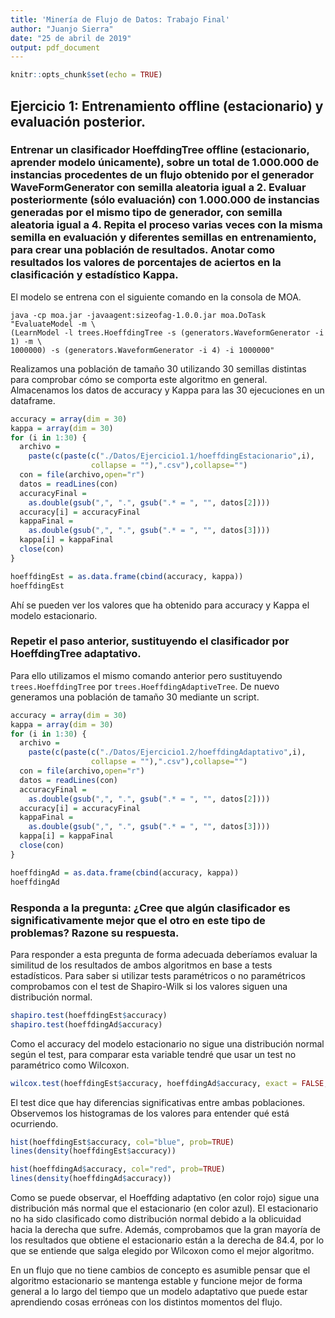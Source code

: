 ```yaml
---
title: 'Minería de Flujo de Datos: Trabajo Final'
author: "Juanjo Sierra"
date: "25 de abril de 2019"
output: pdf_document
---
```


```r
knitr::opts_chunk$set(echo = TRUE)
```

## Ejercicio 1: Entrenamiento offline (estacionario) y evaluación posterior.

### Entrenar un clasificador HoeffdingTree offline (estacionario, aprender modelo únicamente), sobre un total de 1.000.000 de instancias procedentes de un flujo obtenido por el generador WaveFormGenerator con semilla aleatoria igual a 2. Evaluar posteriormente (sólo evaluación) con 1.000.000 de instancias generadas por el mismo tipo de generador, con semilla aleatoria igual a 4. Repita el proceso varias veces con la misma semilla en evaluación y diferentes semillas en entrenamiento, para crear una población de resultados. Anotar como resultados los valores de porcentajes de aciertos en la clasificación y estadístico Kappa.

El modelo se entrena con el siguiente comando en la consola de MOA.

```
java -cp moa.jar -javaagent:sizeofag-1.0.0.jar moa.DoTask "EvaluateModel -m \
(LearnModel -l trees.HoeffdingTree -s (generators.WaveformGenerator -i 1) -m \
1000000) -s (generators.WaveformGenerator -i 4) -i 1000000"
```

Realizamos una población de tamaño 30 utilizando 30 semillas distintas para comprobar cómo se comporta este algoritmo en general. Almacenamos los datos de accuracy y Kappa para las 30 ejecuciones en un dataframe.

```r
accuracy = array(dim = 30)
kappa = array(dim = 30)
for (i in 1:30) {
  archivo =
    paste(c(paste(c("./Datos/Ejercicio1.1/hoeffdingEstacionario",i),
                  collapse = ""),".csv"),collapse="")
  con = file(archivo,open="r")
  datos = readLines(con)
  accuracyFinal =
    as.double(gsub(",", ".", gsub(".* = ", "", datos[2])))
  accuracy[i] = accuracyFinal
  kappaFinal =
    as.double(gsub(",", ".", gsub(".* = ", "", datos[3])))
  kappa[i] = kappaFinal
  close(con)
}

hoeffdingEst = as.data.frame(cbind(accuracy, kappa))
hoeffdingEst
```

Ahí se pueden ver los valores que ha obtenido para accuracy y Kappa el modelo estacionario.

### Repetir el paso anterior, sustituyendo el clasificador por HoeffdingTree adaptativo.

Para ello utilizamos el mismo comando anterior pero sustituyendo `trees.HoeffdingTree` por `trees.HoeffdingAdaptiveTree`.
De nuevo generamos una población de tamaño 30 mediante un script.

```r
accuracy = array(dim = 30)
kappa = array(dim = 30)
for (i in 1:30) {
  archivo =
    paste(c(paste(c("./Datos/Ejercicio1.2/hoeffdingAdaptativo",i),
                  collapse = ""),".csv"),collapse="")
  con = file(archivo,open="r")
  datos = readLines(con)
  accuracyFinal =
    as.double(gsub(",", ".", gsub(".* = ", "", datos[2])))
  accuracy[i] = accuracyFinal
  kappaFinal =
    as.double(gsub(",", ".", gsub(".* = ", "", datos[3])))
  kappa[i] = kappaFinal
  close(con)
}

hoeffdingAd = as.data.frame(cbind(accuracy, kappa))
hoeffdingAd
```

### Responda a la pregunta: ¿Cree que algún clasificador es significativamente mejor que el otro en este tipo de problemas? Razone su respuesta.

Para responder a esta pregunta de forma adecuada deberíamos evaluar la similitud de los resultados de ambos algoritmos en base a tests estadísticos. Para saber si utilizar tests paramétricos o no paramétricos comprobamos con el test de Shapiro-Wilk si los valores siguen una distribución normal.

```r
shapiro.test(hoeffdingEst$accuracy)
shapiro.test(hoeffdingAd$accuracy)
```

Como el accuracy del modelo estacionario no sigue una distribución normal según el test, para comparar esta variable tendré que usar un test no paramétrico como Wilcoxon.

```r
wilcox.test(hoeffdingEst$accuracy, hoeffdingAd$accuracy, exact = FALSE, alternative = )
```

El test dice que hay diferencias significativas entre ambas poblaciones. Observemos los histogramas de los valores para entender qué está ocurriendo.

```r
hist(hoeffdingEst$accuracy, col="blue", prob=TRUE)
lines(density(hoeffdingEst$accuracy))

hist(hoeffdingAd$accuracy, col="red", prob=TRUE)
lines(density(hoeffdingAd$accuracy))
```

Como se puede observar, el Hoeffding adaptativo (en color rojo) sigue una distribución más normal que el estacionario (en color azul). El estacionario no ha sido clasificado como distribución normal debido a la oblicuidad hacia la derecha que sufre. Además, comprobamos que la gran mayoría de los resultados que obtiene el estacionario están a la derecha de 84.4, por lo que se entiende que salga elegido por Wilcoxon como el mejor algoritmo.

En un flujo que no tiene cambios de concepto es asumible pensar que el algoritmo estacionario se mantenga estable y funcione mejor de forma general a lo largo del tiempo que un modelo adaptativo que puede estar aprendiendo cosas erróneas con los distintos momentos del flujo.
